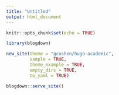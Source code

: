```yaml
---
title: "Untitled"
output: html_document
---
```


```r
knitr::opts_chunk$set(echo = TRUE)
```

```r
library(blogdown)

```

```r
new_site(theme = "gcushen/hugo-academic", 
         sample = TRUE, 
         theme_example = TRUE, 
         empty_dirs = TRUE,
         to_yaml = TRUE)

```


```r
blogdown::serve_site()
```

